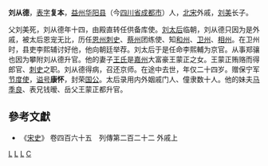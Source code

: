 '''刘从德'''，[[表字|表字]]'''复本'''，[[益州|益州]][[华阳县|华阳县]]（今[[四川省|四川省]][[成都市|成都市]]）人，[[北宋|北宋]]外戚，[[龔美|刘美]]长子。

父刘美死，刘从德年十四，由殿直转任供备库使。[[章献皇后|刘太后]]临朝，刘从德只因为是外戚，被太后恩宠无比，历任[[恩州|恩州]][[刺史|刺史]]、[[蔡州|蔡州]]团练使、知[[和州|和州]]、[[卫州|卫州]]、[[相州|相州]]。在卫州时，县吏李熙辅讨好他，他向朝廷举荐。刘太后于是任命李熙輔为京官。从事郑骧也因为攀附刘从德升官。他的妻子[[王氏_(遂国夫人)|王氏]]是[[嘉州|嘉州]]大富豪王蒙正之女。王蒙正贿赂而得郎官、[[刺史|刺史]]之职。刘从德得病，召还京师。在途中去世，年仅二十四岁。赠保宁军[[节度使|节度使]]，[[谥号|谥号]]'''康怀'''，封荣[[国公|国公]]。太后录用内外姻戚门人、僮隶数十人。他的妹夫[[马季良|马季良]]、表兄钱暧、岳父王蒙正都升官。
== 參考文獻 ==
*《[[宋史|宋史]]》 卷四百六十五　列傳第二百二十二 外戚上 

[[Category:成都人|L]]
[[Category:宋朝外戚|L]]
[[Category:北宋官员|L]]
[[Category:刘姓|C]]